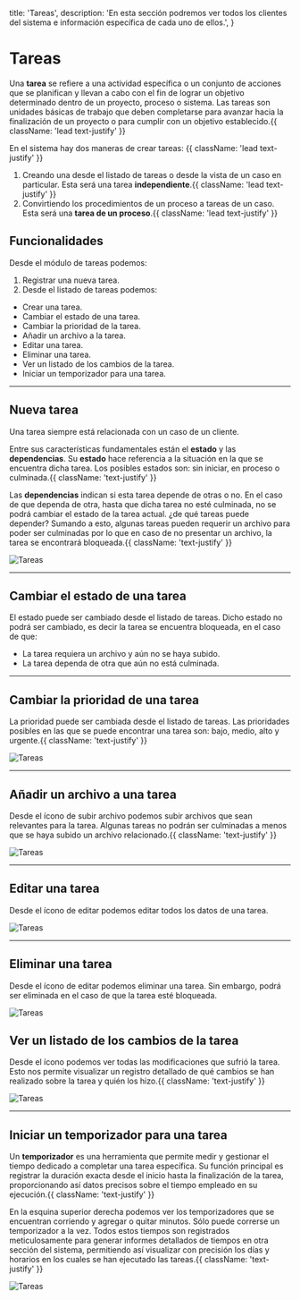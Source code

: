   title: 'Tareas',
  description:
    'En esta sección podremos ver todos los clientes del sistema e información específica de cada uno de ellos.',
}

# Tareas

Una **tarea** se refiere a una actividad específica o un conjunto de acciones que se planifican y llevan a cabo con el fin de lograr un objetivo determinado dentro de un proyecto, proceso o sistema. Las tareas son unidades básicas de trabajo que deben completarse para avanzar hacia la finalización de un proyecto o para cumplir con un objetivo establecido.{{ className: 'lead text-justify' }}

En el sistema hay dos maneras de crear tareas: {{ className: 'lead text-justify' }}

1. Creando una desde el listado de tareas o desde la vista de un caso en particular. Esta será una tarea **independiente**.{{ className: 'lead text-justify' }}
2. Convirtiendo los procedimientos de un proceso a tareas de un caso. Esta será una **tarea de un proceso**.{{ className: 'lead text-justify' }}

## Funcionalidades

Desde el módulo de tareas podemos:

1. Registrar una nueva tarea.
2. Desde el listado de tareas podemos:

- Crear una tarea.
- Cambiar el estado de una tarea.
- Cambiar la prioridad de la tarea.
- Añadir un archivo a la tarea.
- Editar una tarea.
- Eliminar una tarea.
- Ver un listado de los cambios de la tarea.
- Iniciar un temporizador para una tarea.

---

## Nueva tarea

Una tarea siempre está relacionada con un caso de un cliente.

Entre sus características fundamentales están el **estado** y las **dependencias**.
Su **estado** hace referencia a la situación en la que se encuentra dicha tarea. Los posibles estados son: sin iniciar, en proceso o culminada.{{ className: 'text-justify' }}

Las **dependencias** indican si esta tarea depende de otras o no. En el caso de que dependa de otra, hasta que dicha tarea no esté culminada, no se podrá cambiar el estado de la tarea actual. ¿de qué tareas puede depender?
Sumando a esto, algunas tareas pueden requerir un archivo para poder ser culminadas por lo que en caso de no presentar un archivo, la tarea se encontrará bloqueada.{{ className: 'text-justify' }}

<Image src="/images/tareas-1.png" alt="Tareas" width={1085} height={923} />

---

## Cambiar el estado de una tarea

El estado puede ser cambiado desde el listado de tareas. Dicho estado no podrá ser cambiado, es decir la tarea se encuentra bloqueada, en el caso de que:

- La tarea requiera un archivo y aún no se haya subido.
- La tarea dependa de otra que aún no está culminada.

---

## Cambiar la prioridad de una tarea

La prioridad puede ser cambiada desde el listado de tareas. Las prioridades posibles en las que se puede encontrar una tarea son: bajo, medio, alto y urgente.{{ className: 'text-justify' }}

<Image src="/images/tareas-2.png" alt="Tareas" width={1085} height={928} />

---

## Añadir un archivo a una tarea

Desde el ícono de subir archivo <NoteAddIcon/> podemos subir archivos que sean relevantes para la tarea. Algunas tareas no podrán ser culminadas a menos que se haya subido un archivo relacionado.{{ className: 'text-justify' }}

<Image src="/images/tareas-2.png" alt="Tareas" width={1085} height={928} />

---

## Editar una tarea

Desde el ícono de editar <ModeEditIcon /> podemos editar todos los datos de una tarea.

<Image src="/images/tareas-2.png" alt="Tareas" width={1085} height={928} />

---

## Eliminar una tarea

Desde el ícono de editar <DeleteIcon /> podemos eliminar una tarea. Sin embargo, podrá ser eliminada en el caso de que la tarea esté bloqueada.

<Image src="/images/tareas-2.png" alt="Tareas" width={1085} height={928} />

## Ver un listado de los cambios de la tarea

Desde el ícono <VisibilityIcon/> podemos ver todas las modificaciones que sufrió la tarea. Esto nos permite visualizar un registro detallado de qué cambios se han realizado sobre la tarea y quién los hizo.{{ className: 'text-justify' }}

<Image src="/images/tareas-3.png" alt="Tareas" width={1090} height={712} />

---

## Iniciar un temporizador para una tarea

Un **temporizador** es una herramienta que permite medir y gestionar el tiempo dedicado a completar una tarea específica. Su función principal es registrar la duración exacta desde el inicio hasta la finalización de la tarea, proporcionando así datos precisos sobre el tiempo empleado en su ejecución.{{ className: 'text-justify' }}

En la esquina superior derecha podemos ver los temporizadores que se encuentran corriendo y agregar o quitar minutos. Sólo puede correrse un temporizador a la vez.
Todos estos tiempos son registrados meticulosamente para generar informes detallados de tiempos en otra sección del sistema, permitiendo así visualizar con precisión los días y horarios en los cuales se han ejecutado las tareas.{{ className: 'text-justify' }}

<Image src="/images/tareas-4.png" alt="Tareas" width={1099} height={516} />
